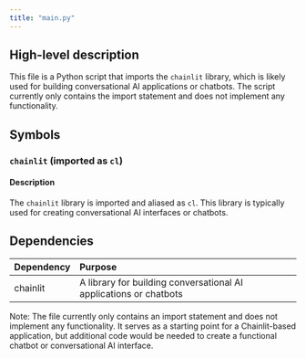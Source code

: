 ```yaml
---
title: "main.py"
---
```


## High-level description
This file is a Python script that imports the `chainlit` library, which is likely used for building conversational AI applications or chatbots. The script currently only contains the import statement and does not implement any functionality.

## Symbols

### `chainlit` (imported as `cl`)
#### Description
The `chainlit` library is imported and aliased as `cl`. This library is typically used for creating conversational AI interfaces or chatbots.

## Dependencies
| Dependency | Purpose |
|:-----------|:--------|
| chainlit | A library for building conversational AI applications or chatbots |

Note: The file currently only contains an import statement and does not implement any functionality. It serves as a starting point for a Chainlit-based application, but additional code would be needed to create a functional chatbot or conversational AI interface.